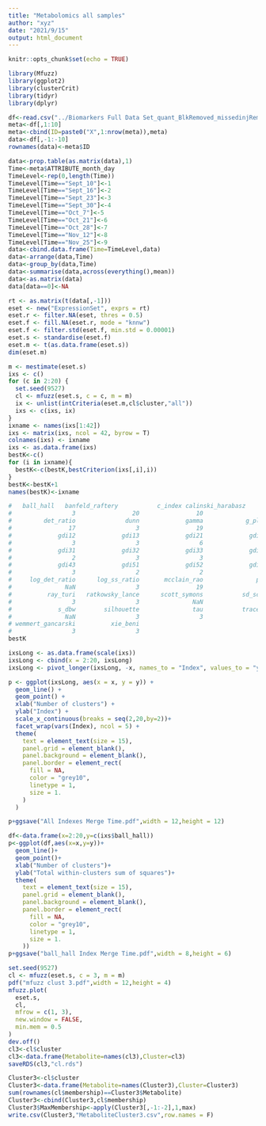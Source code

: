 ```yaml
---
title: "Metabolomics all samples"
author: "xyz"
date: "2021/9/15"
output: html_document
---
```


```r
knitr::opts_chunk$set(echo = TRUE)
```

```r
library(Mfuzz)
library(ggplot2)
library(clusterCrit)
library(tidyr)
library(dplyr)
```

```r
df<-read.csv("../Biomarkers Full Data Set_quant_BlkRemoved_missedinjRemoved_misslabeledRemoved_T_wMeta_TIC_urine_20210520.csv")
meta<-df[,1:10]
meta<-cbind(ID=paste0("X",1:nrow(meta)),meta)
data<-df[,-1:-10]
rownames(data)<-meta$ID

data<-prop.table(as.matrix(data),1)
Time<-meta$ATTRIBUTE_month_day
TimeLevel<-rep(0,length(Time))
TimeLevel[Time=="Sept_10"]<-1
TimeLevel[Time=="Sept_16"]<-2
TimeLevel[Time=="Sept_23"]<-3
TimeLevel[Time=="Sept_30"]<-4
TimeLevel[Time=="Oct_7"]<-5
TimeLevel[Time=="Oct_21"]<-6
TimeLevel[Time=="Oct_28"]<-7
TimeLevel[Time=="Nov_12"]<-8
TimeLevel[Time=="Nov_25"]<-9
data<-cbind.data.frame(Time=TimeLevel,data)
data<-arrange(data,Time)
data<-group_by(data,Time)
data<-summarise(data,across(everything(),mean))
data<-as.matrix(data)
data[data==0]<-NA

rt <- as.matrix(t(data[,-1]))
eset <- new("ExpressionSet", exprs = rt)
eset.r <- filter.NA(eset, thres = 0.5)
eset.f <- fill.NA(eset.r, mode = "knnw")
eset.f <- filter.std(eset.f, min.std = 0.00001)
eset.s <- standardise(eset.f)
eset.m <- t(as.data.frame(eset.s))
dim(eset.m)

m <- mestimate(eset.s)
ixs <- c()
for (c in 2:20) {
  set.seed(9527)
  cl <- mfuzz(eset.s, c = c, m = m)
  ix <- unlist(intCriteria(eset.m,cl$cluster,"all"))
  ixs <- c(ixs, ix)
}
ixname <- names(ixs[1:42])
ixs <- matrix(ixs, ncol = 42, byrow = T)
colnames(ixs) <- ixname
ixs <- as.data.frame(ixs)
bestK<-c()
for (i in ixname){
  bestK<-c(bestK,bestCriterion(ixs[,i],i))
}
bestK<-bestK+1
names(bestK)<-ixname

#   ball_hall   banfeld_raftery           c_index calinski_harabasz    davies_bouldin 
#                 3                20                10                 3                 3 
#         det_ratio              dunn             gamma            g_plus             gdi11 
#                17                 3                19                19                 3 
#             gdi12             gdi13             gdi21             gdi22             gdi23 
#                 3                 3                 6                 6                 6 
#             gdi31             gdi32             gdi33             gdi41             gdi42 
#                 2                 3                 3                 2                 3 
#             gdi43             gdi51             gdi52             gdi53          ksq_detw 
#                 3                 2                 2                 2                 3 
#     log_det_ratio      log_ss_ratio       mcclain_rao               pbm    point_biserial 
#               NaN                 3                19                 2                20 
#          ray_turi   ratkowsky_lance      scott_symons           sd_scat            sd_dis 
#                 3                 3               NaN                20                 3 
#             s_dbw        silhouette               tau           trace_w         trace_wib 
#               NaN                 3                 3                 3                 8 
# wemmert_gancarski          xie_beni 
#                 3                 3 
bestK

ixsLong <- as.data.frame(scale(ixs))
ixsLong <- cbind(x = 2:20, ixsLong)
ixsLong <- pivot_longer(ixsLong, -x, names_to = "Index", values_to = "y")

p <- ggplot(ixsLong, aes(x = x, y = y)) +
  geom_line() +
  geom_point() +
  xlab("Number of clusters") +
  ylab("Index") +
  scale_x_continuous(breaks = seq(2,20,by=2))+
  facet_wrap(vars(Index), ncol = 5) +
  theme(
    text = element_text(size = 15),
    panel.grid = element_blank(),
    panel.background = element_blank(),
    panel.border = element_rect(
      fill = NA,
      color = "grey10",
      linetype = 1,
      size = 1.
    )
  )

p+ggsave("All Indexes Merge Time.pdf",width = 12,height = 12)

df<-data.frame(x=2:20,y=c(ixs$ball_hall))
p<-ggplot(df,aes(x=x,y=y))+
  geom_line()+
  geom_point()+
  xlab("Number of clusters")+
  ylab("Total within-clusters sum of squares")+
  theme(
    text = element_text(size = 15),
    panel.grid = element_blank(),
    panel.background = element_blank(),
    panel.border = element_rect(
      fill = NA,
      color = "grey10",
      linetype = 1,
      size = 1.
    ))
p+ggsave("ball_hall Index Merge Time.pdf",width = 8,height = 6)
```

```r
set.seed(9527)
cl <- mfuzz(eset.s, c = 3, m = m)
pdf("mfuzz clust 3.pdf",width = 12,height = 4)
mfuzz.plot(
  eset.s,
  cl,
  mfrow = c(1, 3),
  new.window = FALSE,
  min.mem = 0.5
)
dev.off()
cl3<-cl$cluster
cl3<-data.frame(Metabolite=names(cl3),Cluster=cl3)
saveRDS(cl3,"cl.rds")

Cluster3<-cl$cluster
Cluster3<-data.frame(Metabolite=names(Cluster3),Cluster=Cluster3)
sum(rownames(cl$membership)==Cluster3$Metabolite)
Cluster3<-cbind(Cluster3,cl$membership)
Cluster3$MaxMembership<-apply(Cluster3[,-1:-2],1,max)
write.csv(Cluster3,"MetaboliteCluster3.csv",row.names = F)
```

